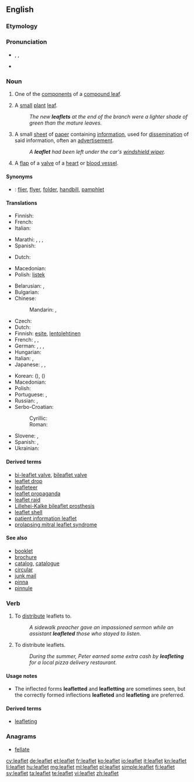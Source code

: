 ==English==

===Etymology===
{{suffix|leaf|let}}

===Pronunciation===
* {{enPR|lēfʹlĭt}}, {{IPA|/ˈliːflɪt/}}, {{X-SAMPA|/"li:flIt/}}
* {{audio|en-us-leaflet.ogg|Audio (US)}}

===Noun===
{{wikipedia}}
{{en-noun}}

# {{context|botany}} One of the [[component]]s of a [[compound leaf]].
# {{context|botany}} A [[small]] [[plant]] [[leaf]].
#: ''The new '''leaflets''' at the end of the branch were a lighter shade of green than the mature leaves.''
# A small [[sheet]] of [[paper]] containing [[information]], used for [[dissemination]] of said information, often an [[advertisement]].
#: ''A '''leaflet''' had been left under the car's [[windshield wiper]].''
# {{context|anatomy}} A [[flap]] of a [[valve]] of a [[heart]] or [[blood vessel]].

====Synonyms====
* {{qualifier|small sheet of paper containing information}}: [[flier]], [[flyer]], [[folder]], [[handbill]], [[pamphlet]]

====Translations====
{{trans-top|component of a compound leaf}}
* Finnish: {{t-|fi|lehdykkä}}
* French: {{t+|fr|foliole|f}}
* Italian: {{t-|it|fogliolina|f}}
{{trans-mid}}
* Marathi: {{t-|mr|पर्णिका|sc=Deva}}, {{t-|mr|उपपर्ण|sc=Deva}}, {{t-|mr|पर्णक|sc=Deva}}, {{t-|mr|पत्रक|sc=Deva}}
* Spanish: {{t+|es|folíolo|m}}
{{trans-bottom}}

{{trans-top|small plant leaf}}
* Dutch: {{t+|nl|blaadje|n}}
{{trans-mid}}
* Macedonian: {{t+|mk|листенце|n|tr=listence|sc=Cyrl}}
* Polish: [[listek]] {{m}}
{{trans-bottom}}

{{trans-top|small piece of paper with information}}
* Belarusian: {{t-|be|лістоўка|f|tr=listóŭka|sc=Cyrl}}, {{t-|be|ўлётка|f|tr=ŭljótka|sc=Cyrl}}
* Bulgarian: {{t+|bg|листовка|f|tr=listóvka|sc=Cyrl}}
* Chinese:
*: Mandarin: {{t|cmn|傳單|sc=Hani}}, {{t|cmn|传单|tr=chuándān|sc=Hani}}
* Czech: {{t-|cs|leták|m}}
* Dutch: {{t+|nl|folder|m}}
* Finnish: [[esite]], [[lentolehtinen]]
* French: {{t+|fr|tract}}, {{t+|fr|prospectus}}, {{t+|fr|dépliant|m}}
* German: {{t+|de|Faltblatt|n}}, {{t+|de|Broschüre|f}}, {{t-|de|Faltprospekt|n}}, {{t+|de|Flugblatt|n}}
* Hungarian: {{t-|hu|szórólap}}
* Italian: {{t-|it|dépliant|m}}, {{t-|it|volantino|m}}
* Japanese: {{t-|ja|散らし|tr=ちらし, chirashi|sc=Jpan}}, {{t-|ja|チラシ|tr=chirashi|sc=Jpan}}, {{t-|ja|リーフレット|tr=rīfuretto|sc=Jpan}}
{{trans-mid}}
* Korean: {{t-|ko|전단지|tr=jeondanji|sc=Kore}} ({{t-|ko|傳單紙|sc=Kore}}), {{t+|ko|전단|tr=jeondan|sc=Kore}} ({{t+|ko|傳單|sc=Kore}})
* Macedonian: {{t+|mk|леток|m|tr=letok|sc=Cyrl}}
* Polish: {{t+|pl|ulotka|f}}
* Portuguese: {{t+|pt|folder|m}}, {{t+|pt|panfleto|m}}
* Russian: {{t+|ru|листовка|f|tr=listóvka}}, {{t-|ru|флаер|m|tr=flájer|sc=Cyrl}} {{qualifier|flyer}}
* Serbo-Croatian:
*: Cyrillic: {{t-|sh|летак|m}}
*: Roman: {{t-|sh|letak|m}}
* Slovene: {{t-|sl|brošura|f}}, {{t-|sl|prospekt|m}}
* Spanish: {{t+|es|folleto|m}},  {{t+|es|panfleto}}
* Ukrainian: {{t-|uk|листівка|f|tr=lystívka|sc=Cyrl}}
{{trans-bottom}}

{{trans-top|flap of a valve of a heart or blood vessel}}
{{trans-mid}}
{{trans-bottom}}

====Derived terms====
* [[bi-leaflet valve]], [[bileaflet valve]]
* [[leaflet drop]]
* [[leafleteer]]
* [[leaflet propaganda]]
* [[leaflet raid]]
* [[Lillehei-Kalke bileaflet prosthesis]]
* [[leaflet shell]]
* [[patient information leaflet]]<!--abbreviation: PIL-->
* [[prolapsing mitral leaflet syndrome]]

====See also====
* [[booklet]]
* [[brochure]]
* [[catalog]], [[catalogue]]
* [[circular]]
* [[junk mail]]
* [[pinna]]
* [[pinnule]]

===Verb===
{{en-verb}}

# {{context|transitive}} To [[distribute]] leaflets to.
#: ''A sidewalk preacher gave an impassioned sermon while an assistant '''leafleted''' those who stayed to listen.''
# {{context|intransitive}} To distribute leaflets.
#: ''During the summer, Peter earned some extra cash by '''leafleting''' for a local pizza delivery restaurant.''

====Usage notes====
* The inflected forms '''leafletted''' and '''leafletting''' are sometimes seen, but the correctly formed inflections '''leafleted''' and '''leafleting''' are preferred.

====Derived terms====
* [[leafleting]]<!--noun-->

===Anagrams===
* [[fellate#English|fellate]]

[[cy:leaflet]]
[[de:leaflet]]
[[et:leaflet]]
[[fr:leaflet]]
[[ko:leaflet]]
[[io:leaflet]]
[[it:leaflet]]
[[kn:leaflet]]
[[li:leaflet]]
[[hu:leaflet]]
[[mg:leaflet]]
[[ml:leaflet]]
[[pl:leaflet]]
[[simple:leaflet]]
[[fi:leaflet]]
[[sv:leaflet]]
[[ta:leaflet]]
[[te:leaflet]]
[[vi:leaflet]]
[[zh:leaflet]]